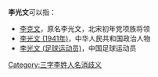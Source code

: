 '''李光文'''可以指：
* [[李克文|李克文]]，原名李光文，北宋初年党项族将领
* [[李光文_(1941年)|李光文 (1941年)]]，中华人民共和国政治人物
* [[李光文_(足球运动员)|李光文 (足球运动员)]]，中国足球运动员

{{disambig}}

[[Category:三字李姓人名消歧义|Category:三字李姓人名消歧义]]